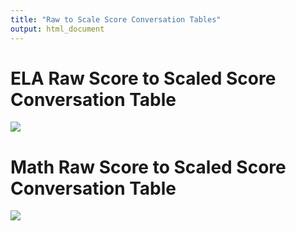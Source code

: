 ```yaml
---
title: "Raw to Scale Score Conversation Tables"
output: html_document
---
```


# ELA Raw Score to Scaled Score Conversation Table
![](images/parcc/raw_scaled_ela.png)


# Math Raw Score to Scaled Score Conversation Table
![](images/parcc/raw_scaled_math.png)

